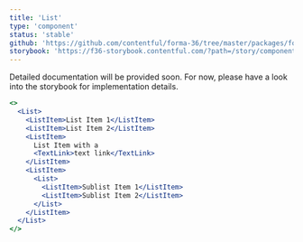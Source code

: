 ```yaml
---
title: 'List'
type: 'component'
status: 'stable'
github: 'https://github.com/contentful/forma-36/tree/master/packages/forma-36-react-components/src/components/List'
storybook: 'https://f36-storybook.contentful.com/?path=/story/components-list--default'
---
```

Detailed documentation will be provided soon. For now, please have a look into the storybook for implementation details.

```jsx
<>
  <List>
    <ListItem>List Item 1</ListItem>
    <ListItem>List Item 2</ListItem>
    <ListItem>
      List Item with a
      <TextLink>text link</TextLink>
    </ListItem>
    <ListItem>
      <List>
        <ListItem>Sublist Item 1</ListItem>
        <ListItem>Sublist Item 2</ListItem>
      </List>
    </ListItem>
  </List>
</>
```